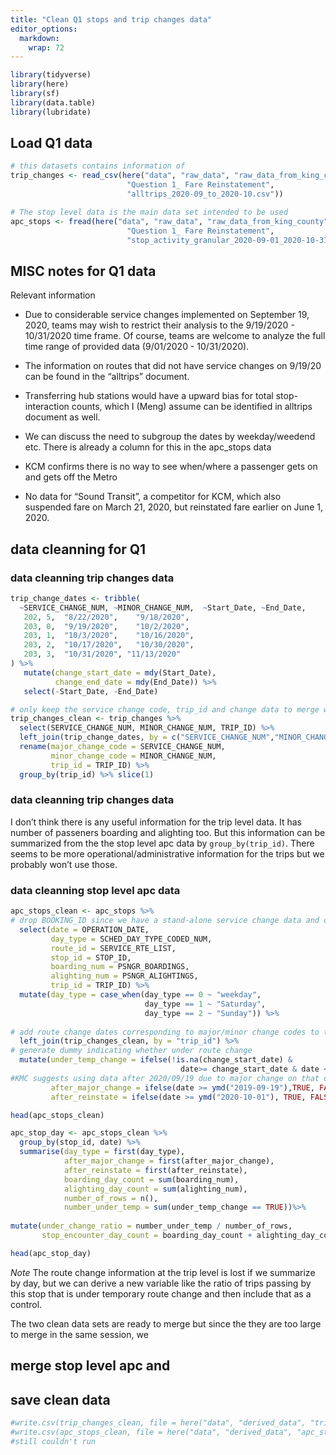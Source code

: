 ```yaml
---
title: "Clean Q1 stops and trip changes data"
editor_options:
  markdown:
    wrap: 72
---
```


```r
library(tidyverse)
library(here)
library(sf)
library(data.table)
library(lubridate)
```

## Load Q1 data

```r
# this datasets contains information of 
trip_changes <- read_csv(here("data", "raw_data", "raw_data_from_king_county", 
                          "Question 1_ Fare Reinstatement", 
                          "alltrips_2020-09_to_2020-10.csv"))

# The stop level data is the main data set intended to be used 
apc_stops <- fread(here("data", "raw_data", "raw_data_from_king_county", 
                          "Question 1_ Fare Reinstatement", 
                          "stop_activity_granular_2020-09-01_2020-10-31.csv"))

```



## MISC notes for Q1 data

Relevant information 

-   Due to considerable service changes implemented on September 19, 2020, teams may wish to restrict their
analysis to the 9/19/2020 - 10/31/2020 time frame. Of course, teams are welcome to analyze the full time range of provided data (9/01/2020 - 10/31/2020).

-   The information on routes that did not have service changes on
    9/19/20 can be found in the "alltrips" document.

-   Transferring hub stations would have a upward bias for total
    stop-interaction counts, which I (Meng) assume can be identified in
    alltrips document as well.

-   We can discuss the need to subgroup the dates by weekday/weedend
    etc. There is already a column for this in the apc_stops data

-   KCM confirms there is no way to see when/where a passenger gets on
    and gets off the Metro

-   No data for "Sound Transit", a competitor for KCM, which also
    suspended fare on March 21, 2020, but reinstated fare earlier on
    June 1, 2020.

## data cleanning for Q1

### data cleanning trip changes data

```r
trip_change_dates <- tribble(
  ~SERVICE_CHANGE_NUM, ~MINOR_CHANGE_NUM,  ~Start_Date, ~End_Date,
   202,	5,	"8/22/2020",	"9/18/2020",
   203,	0,	"9/19/2020",	"10/2/2020",
   203,	1,	"10/3/2020",	"10/16/2020",
   203,	2,	"10/17/2020",	"10/30/2020",
   203, 3,  "10/31/2020", "11/13/2020"
) %>% 
   mutate(change_start_date = mdy(Start_Date),
          change_end_date = mdy(End_Date)) %>%
   select(-Start_Date, -End_Date)
```


```r
# only keep the service change code, trip_id and change data to merge with the stop apc data
trip_changes_clean <- trip_changes %>% 
  select(SERVICE_CHANGE_NUM, MINOR_CHANGE_NUM, TRIP_ID) %>% 
  left_join(trip_change_dates, by = c("SERVICE_CHANGE_NUM","MINOR_CHANGE_NUM")) %>%
  rename(major_change_code = SERVICE_CHANGE_NUM,
         minor_change_code = MINOR_CHANGE_NUM,
         trip_id = TRIP_ID) %>%
  group_by(trip_id) %>% slice(1)  
```

### data cleanning trip changes data
I don't think there is any useful information for the trip level data. It has number of passeners boarding and alighting too. But this information can be summarized from the the stop level apc data by `group_by(trip_id)`. There seems to be more operational/administrative information for the trips but we probably won't use those. 

### data cleanning stop level apc data

```r
apc_stops_clean <- apc_stops %>% 
# drop BOOKING_ID since we have a stand-alone service change data and drop other variables not to be used
  select(date = OPERATION_DATE,
         day_type = SCHED_DAY_TYPE_CODED_NUM,
         route_id = SERVICE_RTE_LIST,
         stop_id = STOP_ID,
         boarding_num = PSNGR_BOARDINGS,
         alighting_num = PSNGR_ALIGHTINGS,
         trip_id = TRIP_ID) %>% 
  mutate(day_type = case_when(day_type == 0 ~ "weekday",
                              day_type == 1 ~ "Saturday",
                              day_type == 2 ~ "Sunday")) %>% 
  
# add route change dates corresponding to major/minor change codes to the stop level apc
  left_join(trip_changes_clean, by = "trip_id") %>% 
# generate dummy indicating whether under route change
  mutate(under_temp_change = ifelse(!is.na(change_start_date) &
                                      date>= change_start_date & date <= change_end_date, TRUE, FALSE),
#KMC suggests using data after 2020/09/19 due to major change on that date but also welcome analyzing the full time range
         after_major_change = ifelse(date >= ymd("2019-09-19"),TRUE, FALSE),
         after_reinstate = ifelse(date >= ymd("2020-10-01"), TRUE, FALSE))

head(apc_stops_clean)
```


```r
apc_stop_day <- apc_stops_clean %>% 
  group_by(stop_id, date) %>% 
  summarise(day_type = first(day_type),
            after_major_change = first(after_major_change),
            after_reinstate = first(after_reinstate),
            boarding_day_count = sum(boarding_num),
            alighting_day_count = sum(alighting_num),
            number_of_rows = n(),
            number_under_temp = sum(under_temp_change == TRUE))%>% 
  
mutate(under_change_ratio = number_under_temp / number_of_rows,
       stop_encounter_day_count = boarding_day_count + alighting_day_count)

head(apc_stop_day)

```

*Note* The route change information at the trip level is lost if we summarize by day, but we can derive a new variable like the ratio of trips passing by this stop that is under temporary route change and then include that as a control. 

The two clean data sets are ready to merge but since the they are too large to merge in the same session, we 


## merge stop level apc and 
## save clean data
```r
#write.csv(trip_changes_clean, file = here("data", "derived_data", "trip_changes_clean.csv"))
#write.csv(apc_stops_clean, file = here("data", "derived_data", "apc_stops_clean.csv")) 
#still couldn't run
  
```

